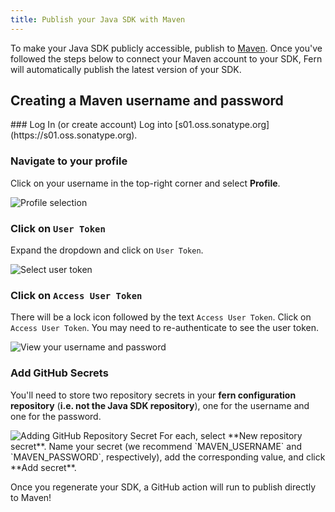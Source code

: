 ```yaml
---
title: Publish your Java SDK with Maven
---
```


To make your Java SDK publicly accessible, publish to [Maven](https://central.sonatype.com/). Once you've followed the steps below to connect your Maven account to your SDK, Fern will automatically publish the latest version of your SDK.  

## Creating a Maven username and password

<Steps>
### Log In (or create account)
Log into [s01.oss.sonatype.org](https://s01.oss.sonatype.org).

### Navigate to your profile

Click on your username in the top-right corner and select **Profile**.

<Frame>
  <img src="profile.png" alt="Profile selection" />
</Frame>

### Click on `User Token`

Expand the dropdown and click on `User Token`.

<Frame>
  <img src="user-token.png" alt="Select user token" />
</Frame>

### Click on `Access User Token`

There will be a lock icon followed by the text `Access User Token`. Click on `Access User Token`. You may
need to re-authenticate to see the user token.

<Frame>
  <img src="username-password.png" alt="View your username and password" />
</Frame>

### Add GitHub Secrets

You'll need to store two repository secrets in your **fern configuration repository** (**i.e. not the Java SDK repository**),
one for the username and one for the password.

<Frame>
  <img src="github-secret.png" alt="Adding GitHub Repository Secret" />
</Frame>

<Info>
  For each, select **New repository secret**. Name your secret (we recommend `MAVEN_USERNAME` and `MAVEN_PASSWORD`,
  respectively), add the corresponding value, and click **Add secret**.
</Info>

</Steps>

Once you regenerate your SDK, a GitHub action will run to publish directly to Maven!
